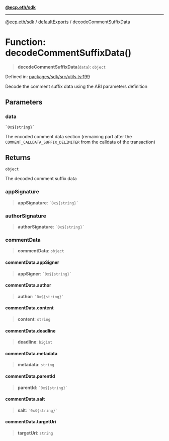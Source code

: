 [**@ecp.eth/sdk**](/sdk-reference/index.mdx)

***

[@ecp.eth/sdk](/sdk-reference/index.mdx) / [defaultExports](/sdk-reference/defaultExports/index.mdx) / decodeCommentSuffixData

# Function: decodeCommentSuffixData()

> **decodeCommentSuffixData**(`data`): `object`

Defined in: [packages/sdk/src/utils.ts:199](https://github.com/ecp-eth/comments-monorepo/blob/main/packages/sdk/src/utils.ts#L199)

Decode the comment suffix data using the ABI parameters definition

## Parameters

### data

`` `0x${string}` ``

The encoded comment data section (remaining part after the `COMMENT_CALLDATA_SUFFIX_DELIMITER` from the calldata of the transaction)

## Returns

`object`

The decoded comment suffix data

### appSignature

> **appSignature**: `` `0x${string}` ``

### authorSignature

> **authorSignature**: `` `0x${string}` ``

### commentData

> **commentData**: `object`

#### commentData.appSigner

> **appSigner**: `` `0x${string}` ``

#### commentData.author

> **author**: `` `0x${string}` ``

#### commentData.content

> **content**: `string`

#### commentData.deadline

> **deadline**: `bigint`

#### commentData.metadata

> **metadata**: `string`

#### commentData.parentId

> **parentId**: `` `0x${string}` ``

#### commentData.salt

> **salt**: `` `0x${string}` ``

#### commentData.targetUri

> **targetUri**: `string`
